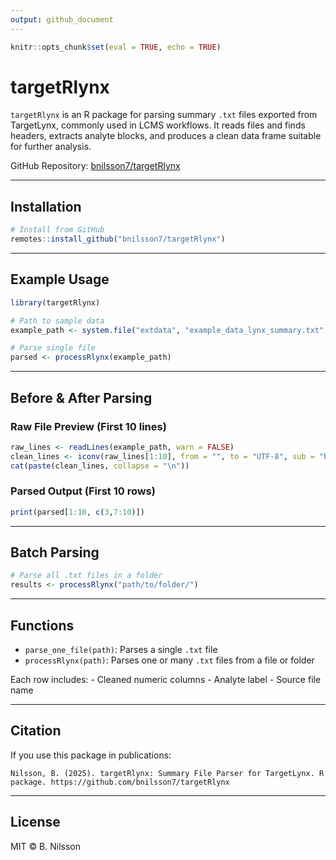 ```yaml
---
output: github_document
---
```


```r
knitr::opts_chunk$set(eval = TRUE, echo = TRUE)
```

# targetRlynx

`targetRlynx` is an R package for parsing summary `.txt` files exported from TargetLynx, commonly used in LCMS workflows. It reads files and finds headers, extracts analyte blocks, and produces a clean data frame suitable for further analysis.

GitHub Repository: [bnilsson7/targetRlynx](https://github.com/bnilsson7/targetRlynx)

---

## Installation

```r
# Install from GitHub
remotes::install_github("bnilsson7/targetRlynx")
```

---

## Example Usage

```r
library(targetRlynx)

# Path to sample data
example_path <- system.file("extdata", "example_data_lynx_summary.txt", package = "targetRlynx")

# Parse single file
parsed <- processRlynx(example_path)
```

---

## Before & After Parsing

### Raw File Preview (First 10 lines)

```r
raw_lines <- readLines(example_path, warn = FALSE)
clean_lines <- iconv(raw_lines[1:10], from = "", to = "UTF-8", sub = "byte?")
cat(paste(clean_lines, collapse = "\n"))
```

### Parsed Output (First 10 rows)

```r
print(parsed[1:10, c(3,7:10)])
```

---

## Batch Parsing

```r
# Parse all .txt files in a folder
results <- processRlynx("path/to/folder/")
```

---

## Functions

- `parse_one_file(path)`: Parses a single `.txt` file  
- `processRlynx(path)`: Parses one or many `.txt` files from a file or folder

Each row includes:
- Cleaned numeric columns
- Analyte label
- Source file name

---

## Citation

If you use this package in publications:

```
Nilsson, B. (2025). targetRlynx: Summary File Parser for TargetLynx. R package. https://github.com/bnilsson7/targetRlynx
```

---

## License

MIT © B. Nilsson
